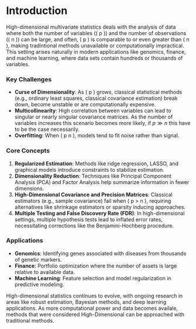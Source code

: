 # Introduction

High-dimensional multivariate statistics deals with the analysis of data where both the number of variables (\( p \)) and the number of observations (\( n \)) can be large, and often, \( p \) is comparable to or even greater than \( n \), making tradintional methods unavailable or computationally impractical. This setting arises naturally in modern applications like genomics, finance, and machine learning, where data sets contain hundreds or thousands of variables.

### Key Challenges  
- **Curse of Dimensionality**: As \( p \) grows, classical statistical methods (e.g., ordinary least squares, classical covariance estimation) break down, become unstable or are computationally expensive.  
- **Multicollinearity**: High correlation between variables can lead to singular or nearly singular covariance matrices. As the number of variables increases this scenario becomes more likely, if $p \gg n$ this have to be the case necessarily. 
- **Overfitting**: When \( p \gg n \), models tend to fit noise rather than signal.  

### Core Concepts  
1. **Regularized Estimation**: Methods like ridge regression, LASSO, and graphical models introduce constraints to stabilize estimation.  
2. **Dimensionality Reduction**: Techniques like Principal Component Analysis (PCA) and Factor Analysis help summarize information in fewer dimensions.  
3. **High-Dimensional Covariance and Precision Matrices**: Classical estimators (e.g., sample covariance) fail when \( p > n \), requiring alternatives like shrinkage estimators or sparsity inducing approaches.  
4. **Multiple Testing and False Discovery Rate (FDR)**: In high-dimensional settings, multiple hypothesis tests lead to inflated error rates, necessitating corrections like the Benjamini-Hochberg procedure.  

### Applications  
- **Genomics**: Identifying genes associated with diseases from thousands of genetic markers.  
- **Finance**: Portfolio optimization where the number of assets is large relative to available data.  
- **Machine Learning**: Feature selection and model regularization in predictive modeling.  

High-dimensional statistics continues to evolve, with ongoing research in areas like robust estimation, Bayesian methods, and deep learning applications. As more computational power and data becomes availale, methods that were considered High-Dimensional can be approached with traditional methods.